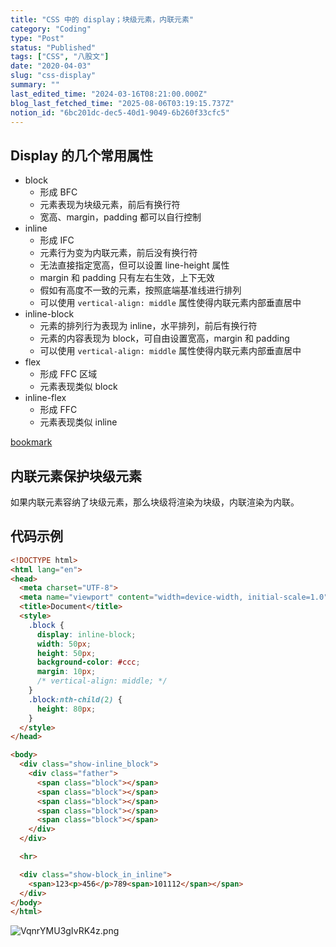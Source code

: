 ```yaml
---
title: "CSS 中的 display；块级元素，内联元素"
category: "Coding"
type: "Post"
status: "Published"
tags: ["CSS", "八股文"]
date: "2020-04-03"
slug: "css-display"
summary: ""
last_edited_time: "2024-03-16T08:21:00.000Z"
blog_last_fetched_time: "2025-08-06T03:19:15.737Z"
notion_id: "6bc201dc-dec5-40d1-9049-6b260f33cfc5"
---
```



## Display 的几个常用属性

- block
	- 形成 BFC
	- 元素表现为块级元素，前后有换行符
	- 宽高、margin，padding 都可以自行控制
- inline
	- 形成 IFC
	- 元素行为变为内联元素，前后没有换行符
	- 无法直接指定宽高，但可以设置 line-height 属性
	- margin 和 padding 只有左右生效，上下无效
	- 假如有高度不一致的元素，按照底端基准线进行排列
	- 可以使用 `vertical-align: middle` 属性使得内联元素内部垂直居中
- inline-block
	- 元素的排列行为表现为 inline，水平排列，前后有换行符
	- 元素的内容表现为 block，可自由设置宽高，margin 和 padding
	- 可以使用 `vertical-align: middle` 属性使得内联元素内部垂直居中
- flex
	- 形成 FFC 区域
	- 元素表现类似 block
- inline-flex
	- 形成 FFC
	- 元素表现类似 inline

[bookmark](https://developer.mozilla.org/zh-CN/docs/Web/CSS/display)


## 内联元素保护块级元素


如果内联元素容纳了块级元素，那么块级将渲染为块级，内联渲染为内联。


## 代码示例


```html
<!DOCTYPE html>
<html lang="en">
<head>
  <meta charset="UTF-8">
  <meta name="viewport" content="width=device-width, initial-scale=1.0">
  <title>Document</title>
  <style>
    .block {
      display: inline-block;
      width: 50px;
      height: 50px;
      background-color: #ccc;
      margin: 10px;
      /* vertical-align: middle; */
    }
    .block:nth-child(2) {
      height: 80px;
    }
  </style>
</head>

<body>
  <div class="show-inline_block">
    <div class="father">
      <span class="block"></span>
      <span class="block"></span>
      <span class="block"></span>
      <span class="block"></span>
      <span class="block"></span>
    </div>
  </div>

  <hr>

  <div class="show-block_in_inline">
    <span>123<p>456</p>789<span>101112</span></span>
  </div>
</body>
</html>
```


![VqnrYMU3gIvRK4z.png](https://cdn.sa.net/2024/03/15/VqnrYMU3gIvRK4z.png)

